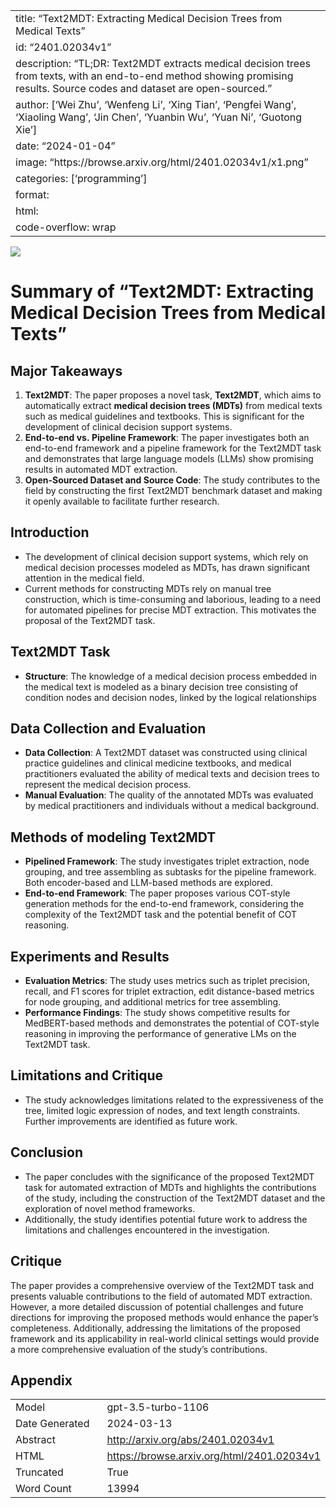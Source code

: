 
---
title: "Text2MDT: Extracting Medical Decision Trees from Medical Texts"
id: "2401.02034v1"
description: "TL;DR: Text2MDT extracts medical decision trees from texts, with an end-to-end method showing promising results. Source codes and dataset are open-sourced."
author: ['Wei Zhu', 'Wenfeng Li', 'Xing Tian', 'Pengfei Wang', 'Xiaoling Wang', 'Jin Chen', 'Yuanbin Wu', 'Yuan Ni', 'Guotong Xie']
date: "2024-01-04"
image: "https://browse.arxiv.org/html/2401.02034v1/x1.png"
categories: ['programming']
format:
  html:
    code-overflow: wrap
---

![](https://browse.arxiv.org/html/2401.02034v1/x1.png)

# Summary of "Text2MDT: Extracting Medical Decision Trees from Medical Texts"

## Major Takeaways
1. **Text2MDT**: The paper proposes a novel task, **Text2MDT**, which aims to automatically extract **medical decision trees (MDTs)** from medical texts such as medical guidelines and textbooks. This is significant for the development of clinical decision support systems.
2. **End-to-end vs. Pipeline Framework**: The paper investigates both an end-to-end framework and a pipeline framework for the Text2MDT task and demonstrates that large language models (LLMs) show promising results in automated MDT extraction.
3. **Open-Sourced Dataset and Source Code**: The study contributes to the field by constructing the first Text2MDT benchmark dataset and making it openly available to facilitate further research.


## Introduction
- The development of clinical decision support systems, which rely on medical decision processes modeled as MDTs, has drawn significant attention in the medical field.
- Current methods for constructing MDTs rely on manual tree construction, which is time-consuming and laborious, leading to a need for automated pipelines for precise MDT extraction. This motivates the proposal of the Text2MDT task.

## Text2MDT Task
- **Structure**: The knowledge of a medical decision process embedded in the medical text is modeled as a binary decision tree consisting of condition nodes and decision nodes, linked by the logical relationships 

## Data Collection and Evaluation
- **Data Collection**: A Text2MDT dataset was constructed using clinical practice guidelines and clinical medicine textbooks, and medical practitioners evaluated the ability of medical texts and decision trees to represent the medical decision process.
- **Manual Evaluation**: The quality of the annotated MDTs was evaluated by medical practitioners and individuals without a medical background.

## Methods of modeling Text2MDT
- **Pipelined Framework**: The study investigates triplet extraction, node grouping, and tree assembling as subtasks for the pipeline framework. Both encoder-based and LLM-based methods are explored.
- **End-to-end Framework**: The paper proposes various COT-style generation methods for the end-to-end framework, considering the complexity of the Text2MDT task and the potential benefit of COT reasoning.

## Experiments and Results
- **Evaluation Metrics**: The study uses metrics such as triplet precision, recall, and F1 scores for triplet extraction, edit distance-based metrics for node grouping, and additional metrics for tree assembling.
- **Performance Findings**: The study shows competitive results for MedBERT-based methods and demonstrates the potential of COT-style reasoning in improving the performance of generative LMs on the Text2MDT task.

## Limitations and Critique
- The study acknowledges limitations related to the expressiveness of the tree, limited logic expression of nodes, and text length constraints. Further improvements are identified as future work.

## Conclusion
- The paper concludes with the significance of the proposed Text2MDT task for automated extraction of MDTs and highlights the contributions of the study, including the construction of the Text2MDT dataset and the exploration of novel method frameworks.
- Additionally, the study identifies potential future work to address the limitations and challenges encountered in the investigation.

## Critique
The paper provides a comprehensive overview of the Text2MDT task and presents valuable contributions to the field of automated MDT extraction. However, a more detailed discussion of potential challenges and future directions for improving the proposed methods would enhance the paper's completeness. Additionally, addressing the limitations of the proposed framework and its applicability in real-world clinical settings would provide a more comprehensive evaluation of the study's contributions.

## Appendix

|          |          |
|----------|----------|
| Model     | gpt-3.5-turbo-1106       |
| Date Generated     | 2024-03-13       |
| Abstract | [http://arxiv.org/abs/2401.02034v1](http://arxiv.org/abs/2401.02034v1)        |
| HTML     | [https://browse.arxiv.org/html/2401.02034v1](https://browse.arxiv.org/html/2401.02034v1)       |
| Truncated       | True       |
| Word Count       | 13994       |